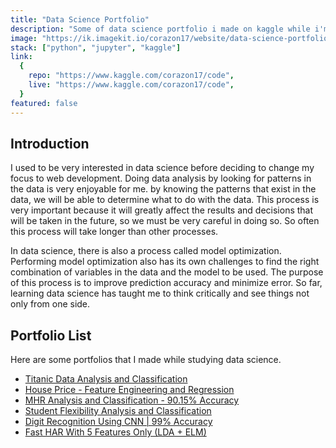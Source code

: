 ```yaml
---
title: "Data Science Portfolio"
description: "Some of data science portfolio i made on kaggle while i'm still learning data science."
image: "https://ik.imagekit.io/corazon17/website/data-science-portfolio.png"
stack: ["python", "jupyter", "kaggle"]
link:
  {
    repo: "https://www.kaggle.com/corazon17/code",
    live: "https://www.kaggle.com/corazon17/code",
  }
featured: false
---
```


## Introduction

I used to be very interested in data science before deciding to
change my focus to web development. Doing data analysis by looking
for patterns in the data is very enjoyable for me. by knowing the
patterns that exist in the data, we will be able to determine what
to do with the data. This process is very important because it will
greatly affect the results and decisions that will be taken in the future,
so we must be very careful in doing so. So often this process will take
longer than other processes.

In data science, there is also a process called model optimization. 
Performing model optimization also has its own challenges to find the 
right combination of variables in the data and the model to be used. 
The purpose of this process is to improve prediction accuracy and minimize 
error. So far, learning data science has taught me to think critically and 
see things not only from one side.

## Portfolio List

Here are some portfolios that I made while studying data science.

- [Titanic Data Analysis and Classification](https://www.kaggle.com/code/corazon17/titanic-data-analysis-and-classification)
- [House Price - Feature Engineering and Regression](https://www.kaggle.com/code/corazon17/house-price-feature-engineering-and-regression)
- [MHR Analysis and Classification - 90.15% Accuracy](https://www.kaggle.com/code/corazon17/mhr-analysis-and-classification-90-15-accuracy)
- [Student Flexibility Analysis and Classification
  ](https://www.kaggle.com/code/corazon17/student-flexibility-analysis-and-classification)
- [Digit Recognition Using CNN | 99% Accuracy](https://www.kaggle.com/code/corazon17/digit-recognition-using-cnn-99-accuracy)
- [Fast HAR With 5 Features Only (LDA + ELM)](https://www.kaggle.com/code/corazon17/fast-har-with-5-features-only-lda-elm)
